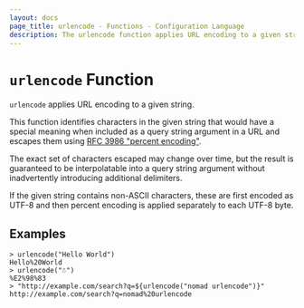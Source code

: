 ```yaml
---
layout: docs
page_title: urlencode - Functions - Configuration Language
description: The urlencode function applies URL encoding to a given string.
---
```


# `urlencode` Function

`urlencode` applies URL encoding to a given string.

This function identifies characters in the given string that would have a
special meaning when included as a query string argument in a URL and
escapes them using
[RFC 3986 "percent encoding"](https://tools.ietf.org/html/rfc3986#section-2.1).

The exact set of characters escaped may change over time, but the result
is guaranteed to be interpolatable into a query string argument without
inadvertently introducing additional delimiters.

If the given string contains non-ASCII characters, these are first encoded as
UTF-8 and then percent encoding is applied separately to each UTF-8 byte.

## Examples

```shell-session
> urlencode("Hello World")
Hello%20World
> urlencode("☃")
%E2%98%83
> "http://example.com/search?q=${urlencode("nomad urlencode")}"
http://example.com/search?q=nomad%20urlencode
```
